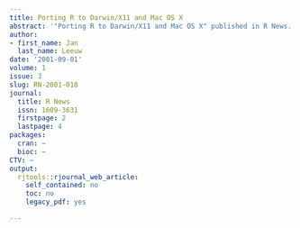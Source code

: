 ```yaml
---
title: Porting R to Darwin/X11 and Mac OS X
abstract: '"Porting R to Darwin/X11 and Mac OS X" published in R News.'
author:
- first_name: Jan
  last_name: Leeuw
date: '2001-09-01'
volume: 1
issue: 3
slug: RN-2001-018
journal:
  title: R News
  issn: 1609-3631
  firstpage: 2
  lastpage: 4
packages:
  cran: ~
  bioc: ~
CTV: ~
output:
  rjtools::rjournal_web_article:
    self_contained: no
    toc: no
    legacy_pdf: yes

---
```

